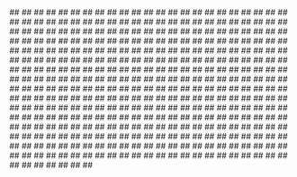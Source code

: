---
---

<CardGroup>
  <Card title="📄️ProvidersIf you'd like to write your own integration, see Extending LangChain." href="/oss/integrations/providers/" />
</CardGroup>

<CardGroup>
  <Card title="📄️AbsoAbso is an open-source LLM proxy that automatically routes requests between fast and slow models based on prompt complexity. It uses various heuristics to chose the proper model. It's very fast and has low latency." href="/oss/integrations/providers/abso/">
    ##
  </Card>
</CardGroup>

<CardGroup>
  <Card title="📄️Acreomacreom is a dev-first knowledge base with tasks running on local markdown files." href="/oss/integrations/providers/acreom/">
    ##
  </Card>
</CardGroup>

<CardGroup>
  <Card title="📄️Activeloop Deep LakeActiveloop Deep Lake is a data lake for Deep Learning applications, allowing you to use it" href="/oss/integrations/providers/activeloop_deeplake/">
    ##
  </Card>
</CardGroup>

<CardGroup>
  <Card title="📄️ADS4GPTsADS4GPTs is building the open monetization backbone of the AI-Native internet. It helps AI applications monetize through advertising with a UX and Privacy first approach." href="/oss/integrations/providers/ads4gpts/">
    ##
  </Card>
</CardGroup>

<CardGroup>
  <Card title="📄️AerospikeAerospike is a high-performance, distributed database known for its speed and scalability, now with support for vector storage and search, enabling retrieval and search of embedding vectors for machine learning and AI applications." href="/oss/integrations/providers/aerospike/">
    ##
  </Card>
</CardGroup>

<CardGroup>
  <Card title="📄️AgentQLAgentQL provides web interaction and structured data extraction from any web page using an AgentQL query or a Natural Language prompt. AgentQL can be used across multiple languages and web pages without breaking over time and change." href="/oss/integrations/providers/agentql/">
    ##
  </Card>
</CardGroup>

<CardGroup>
  <Card title="📄️AI21 LabsAI21 Labs is a company specializing in Natural" href="/oss/integrations/providers/ai21/">
    ##
  </Card>
</CardGroup>

<CardGroup>
  <Card title="📄️AimAim makes it super easy to visualize and debug LangChain executions. Aim tracks inputs and outputs of LLMs and tools, as well as actions of agents." href="/oss/integrations/providers/aim_tracking/">
    ##
  </Card>
</CardGroup>

<CardGroup>
  <Card title="📄️AINetworkAI Network is a layer 1 blockchain designed to accommodate" href="/oss/integrations/providers/ainetwork/">
    ##
  </Card>
</CardGroup>

<CardGroup>
  <Card title="📄️AirbyteAirbyte is a data integration platform for ELT pipelines from APIs," href="/oss/integrations/providers/airbyte/">
    ##
  </Card>
</CardGroup>

<CardGroup>
  <Card title="📄️AirtableAirtable is a cloud collaboration service." href="/oss/integrations/providers/airtable/">
    ##
  </Card>
</CardGroup>

<CardGroup>
  <Card title="📄️AlchemyAlchemy is the platform to build blockchain applications." href="/oss/integrations/providers/alchemy/">
    ##
  </Card>
</CardGroup>

<CardGroup>
  <Card title="📄️Aleph AlphaAleph Alpha was founded in 2019 with the mission to research and build the foundational technology for an era of strong AI. The team of international scientists, engineers, and innovators researches, develops, and deploys transformative AI like large language and multimodal models and runs the fastest European commercial AI cluster." href="/oss/integrations/providers/aleph_alpha/">
    ##
  </Card>
</CardGroup>

<CardGroup>
  <Card title="📄️Alibaba CloudAlibaba Group Holding Limited (Wikipedia), or Alibaba" href="/oss/integrations/providers/alibaba_cloud/">
    ##
  </Card>
</CardGroup>

<CardGroup>
  <Card title="📄️AnalyticDBAnalyticDB for PostgreSQL" href="/oss/integrations/providers/analyticdb/">
    ##
  </Card>
</CardGroup>

<CardGroup>
  <Card title="📄️AnnoyAnnoy (Approximate Nearest Neighbors Oh Yeah)" href="/oss/integrations/providers/annoy/">
    ##
  </Card>
</CardGroup>

<CardGroup>
  <Card title="📄️AnthropicAnthropic is an AI safety and research company, and is the creator of Claude." href="/oss/integrations/providers/anthropic/">
    ##
  </Card>
</CardGroup>

<CardGroup>
  <Card title="📄️AnyscaleAnyscale is a platform to run, fine tune and scale LLMs via production-ready APIs." href="/oss/integrations/providers/anyscale/">
    ##
  </Card>
</CardGroup>

<CardGroup>
  <Card title="📄️Apache Software FoundationThe Apache Software Foundation (Wikipedia)" href="/oss/integrations/providers/apache/">
    ##
  </Card>
</CardGroup>

<CardGroup>
  <Card title="📄️Apache DorisApache Doris is a modern data warehouse for real-time analytics." href="/oss/integrations/providers/apache_doris/">
    ##
  </Card>
</CardGroup>

<CardGroup>
  <Card title="📄️ApifyApify is a cloud platform for web scraping and data extraction," href="/oss/integrations/providers/apify/">
    ##
  </Card>
</CardGroup>

<CardGroup>
  <Card title="📄️AppleApple Inc. (Wikipedia) is an American" href="/oss/integrations/providers/apple/">
    ##
  </Card>
</CardGroup>

<CardGroup>
  <Card title="📄️ArangoDBArangoDB is a scalable graph database system to" href="/oss/integrations/providers/arangodb/">
    ##
  </Card>
</CardGroup>

<CardGroup>
  <Card title="📄️ArceeArcee enables the development and advancement" href="/oss/integrations/providers/arcee/">
    ##
  </Card>
</CardGroup>

<CardGroup>
  <Card title="📄️ArcGISArcGIS is a family of client," href="/oss/integrations/providers/arcgis/">
    ##
  </Card>
</CardGroup>

<CardGroup>
  <Card title="📄️ArgillaArgilla is an open-source data curation platform for LLMs." href="/oss/integrations/providers/argilla/">
    ##
  </Card>
</CardGroup>

<CardGroup>
  <Card title="📄️ArizeArize is an AI observability and LLM evaluation platform that offers" href="/oss/integrations/providers/arize/">
    ##
  </Card>
</CardGroup>

<CardGroup>
  <Card title="📄️ArthurArthur is a model monitoring and observability platform." href="/oss/integrations/providers/arthur_tracking/">
    ##
  </Card>
</CardGroup>

<CardGroup>
  <Card title="📄️ArxivarXiv is an open-access archive for 2 million scholarly articles in the fields of physics," href="/oss/integrations/providers/arxiv/">
    ##
  </Card>
</CardGroup>

<CardGroup>
  <Card title="📄️AscendAscend is Natural Process Unit provide by Huawei" href="/oss/integrations/providers/ascend/">
    ##
  </Card>
</CardGroup>

<CardGroup>
  <Card title="📄️AskNewsAskNews enhances language models with up-to-date global or historical news" href="/oss/integrations/providers/asknews/">
    ##
  </Card>
</CardGroup>

<CardGroup>
  <Card title="📄️AssemblyAIAssemblyAI builds Speech AI models for tasks like" href="/oss/integrations/providers/assemblyai/">
    ##
  </Card>
</CardGroup>

<CardGroup>
  <Card title="📄️Astra DBDataStax Astra DB is a serverless AI-ready database built on Apache Cassandra® and made conveniently available through an easy-to-use JSON API." href="/oss/integrations/providers/astradb/">
    ##
  </Card>
</CardGroup>

<CardGroup>
  <Card title="📄️AtlasNomic Atlas is a platform for interacting with both" href="/oss/integrations/providers/atlas/">
    ##
  </Card>
</CardGroup>

<CardGroup>
  <Card title="📄️AwaDBAwaDB is an AI Native database for the search and storage of embedding vectors used by LLM Applications." href="/oss/integrations/providers/awadb/">
    ##
  </Card>
</CardGroup>

<CardGroup>
  <Card title="📄️AWSThe LangChain integrations related to Amazon AWS platform." href="/oss/integrations/providers/aws/">
    ##
  </Card>
</CardGroup>

<CardGroup>
  <Card title="📄️AZLyricsAZLyrics is a large, legal, every day growing collection of lyrics." href="/oss/integrations/providers/azlyrics/">
    ##
  </Card>
</CardGroup>

<CardGroup>
  <Card title="📄️Azure AIAll functionality related to Azure AI Foundry and its related projects." href="/oss/integrations/providers/azure_ai/">
    ##
  </Card>
</CardGroup>

<CardGroup>
  <Card title="📄️BAAIBeijing Academy of Artificial Intelligence (BAAI) (Wikipedia)," href="/oss/integrations/providers/baai/">
    ##
  </Card>
</CardGroup>

<CardGroup>
  <Card title="📄️BagelBagel (Open Vector Database for AI), is like GitHub for AI data." href="/oss/integrations/providers/bagel/">
    ##
  </Card>
</CardGroup>

<CardGroup>
  <Card title="📄️BagelDBBagelDB (Open Vector Database for AI), is like GitHub for AI data." href="/oss/integrations/providers/bageldb/">
    ##
  </Card>
</CardGroup>

<CardGroup>
  <Card title="📄️BaichuanBaichuan Inc. is a Chinese startup in the era of AGI," href="/oss/integrations/providers/baichuan/">
    ##
  </Card>
</CardGroup>

<CardGroup>
  <Card title="📄️BaiduBaidu Cloud is a cloud service provided by Baidu, Inc.," href="/oss/integrations/providers/baidu/">
    ##
  </Card>
</CardGroup>

<CardGroup>
  <Card title="📄️BananaBanana provided serverless GPU inference for AI models," href="/oss/integrations/providers/bananadev/">
    ##
  </Card>
</CardGroup>

<CardGroup>
  <Card title="📄️BasetenBaseten is a provider of all the infrastructure you need to deploy and serve" href="/oss/integrations/providers/baseten/">
    ##
  </Card>
</CardGroup>

<CardGroup>
  <Card title="📄️BeamBeam is a cloud computing platform that allows you to run your code" href="/oss/integrations/providers/beam/">
    ##
  </Card>
</CardGroup>

<CardGroup>
  <Card title="📄️Beautiful SoupBeautiful Soup is a Python package for parsing" href="/oss/integrations/providers/beautiful_soup/">
    ##
  </Card>
</CardGroup>

<CardGroup>
  <Card title="📄️BibTeXBibTeX is a file format and reference management system commonly used in conjunction with LaTeX typesetting. It serves as a way to organize and store bibliographic information for academic and research documents." href="/oss/integrations/providers/bibtex/">
    ##
  </Card>
</CardGroup>

<CardGroup>
  <Card title="📄️BiliBiliBilibili is one of the most beloved long-form video sites in China." href="/oss/integrations/providers/bilibili/">
    ##
  </Card>
</CardGroup>

<CardGroup>
  <Card title="📄️BittensorNeural Internet Bittensor network, an open source protocol" href="/oss/integrations/providers/bittensor/">
    ##
  </Card>
</CardGroup>

<CardGroup>
  <Card title="📄️BlackboardBlackboard Learn (previously the Blackboard Learning Management System)" href="/oss/integrations/providers/blackboard/">
    ##
  </Card>
</CardGroup>

<CardGroup>
  <Card title="📄️bookend.aiLangChain implements an integration with embeddings provided by bookend.ai." href="/oss/integrations/providers/bookendai/">
    ##
  </Card>
</CardGroup>

<CardGroup>
  <Card title="📄️BoxBox is the Intelligent Content Cloud, a single platform that enables" href="/oss/integrations/providers/box/">
    ##
  </Card>
</CardGroup>

<CardGroup>
  <Card title="📄️Brave SearchBrave Search is a search engine developed by Brave Software." href="/oss/integrations/providers/brave_search/">
    ##
  </Card>
</CardGroup>

<CardGroup>
  <Card title="📄️Breebs (Open Knowledge)Breebs is an open collaborative knowledge platform." href="/oss/integrations/providers/breebs/">
    ##
  </Card>
</CardGroup>

<CardGroup>
  <Card title="📄️Bright DataBright Data is a web data platform that provides tools for web scraping, SERP collection, and accessing geo-restricted content." href="/oss/integrations/providers/brightdata/">
    ##
  </Card>
</CardGroup>

<CardGroup>
  <Card title="📄️BrowserbaseBrowserbase is a developer platform to reliably run, manage, and monitor headless browsers." href="/oss/integrations/providers/browserbase/">
    ##
  </Card>
</CardGroup>

<CardGroup>
  <Card title="📄️BrowserlessBrowserless is a service that allows you to" href="/oss/integrations/providers/browserless/">
    ##
  </Card>
</CardGroup>

<CardGroup>
  <Card title="📄️ByteDanceByteDance is a Chinese internet technology company." href="/oss/integrations/providers/byte_dance/">
    ##
  </Card>
</CardGroup>

<CardGroup>
  <Card title="📄️CassandraApache Cassandra® is a NoSQL, row-oriented, highly scalable and highly available database." href="/oss/integrations/providers/cassandra/">
    ##
  </Card>
</CardGroup>

<CardGroup>
  <Card title="📄️CerebrasAt Cerebras, we've developed the world's largest and fastest AI processor, the Wafer-Scale Engine-3 (WSE-3). The Cerebras CS-3 system, powered by the WSE-3, represents a new class of AI supercomputer that sets the standard for generative AI training and inference with unparalleled performance and scalability." href="/oss/integrations/providers/cerebras/">
    ##
  </Card>
</CardGroup>

<CardGroup>
  <Card title="📄️CerebriumAICerebrium  is a serverless GPU infrastructure provider." href="/oss/integrations/providers/cerebriumai/">
    ##
  </Card>
</CardGroup>

<CardGroup>
  <Card title="📄️ChaindeskChaindesk is an open-source document retrieval platform that helps to connect your personal data with Large Language Models." href="/oss/integrations/providers/chaindesk/">
    ##
  </Card>
</CardGroup>

<CardGroup>
  <Card title="📄️ChromaChroma is a database for building AI applications with embeddings." href="/oss/integrations/providers/chroma/">
    ##
  </Card>
</CardGroup>

<CardGroup>
  <Card title="📄️ClarifaiClarifai is one of first deep learning platforms having been founded in 2013. Clarifai provides an AI platform with the full AI lifecycle for data exploration, data labeling, model training, evaluation and inference around images, video, text and audio data. In the LangChain ecosystem, as far as we're aware, Clarifai is the only provider that supports LLMs, embeddings and a vector store in one production scale platform, making it an excellent choice to operationalize your LangChain implementations." href="/oss/integrations/providers/clarifai/">
    ##
  </Card>
</CardGroup>

<CardGroup>
  <Card title="📄️ClearMLClearML is a ML/DL development and production suite, it contains 5 main modules:" href="/oss/integrations/providers/clearml_tracking/">
    ##
  </Card>
</CardGroup>

<CardGroup>
  <Card title="📄️ClickHouseClickHouse is the fast and resource efficient open-source database for real-time" href="/oss/integrations/providers/clickhouse/">
    ##
  </Card>
</CardGroup>

<CardGroup>
  <Card title="📄️ClickUpClickUp is an all-in-one productivity platform that provides small and large teams across industries with flexible and customizable work management solutions, tools, and functions." href="/oss/integrations/providers/clickup/">
    ##
  </Card>
</CardGroup>

<CardGroup>
  <Card title="📄️CloudflareCloudflare, Inc. (Wikipedia) is an American company that provides" href="/oss/integrations/providers/cloudflare/">
    ##
  </Card>
</CardGroup>

<CardGroup>
  <Card title="📄️ClovaCLOVA Studio is a service" href="/oss/integrations/providers/clova/">
    ##
  </Card>
</CardGroup>

<CardGroup>
  <Card title="📄️CnosDBCnosDB is an open-source distributed time series database with high performance, high compression rate and high ease of use." href="/oss/integrations/providers/cnosdb/">
    ##
  </Card>
</CardGroup>

<CardGroup>
  <Card title="📄️CogneeCognee implements scalable, modular ECL (Extract, Cognify, Load) pipelines that allow" href="/oss/integrations/providers/cognee/">
    ##
  </Card>
</CardGroup>

<CardGroup>
  <Card title="📄️CogniSwitchCogniSwitch is an API based data platform that" href="/oss/integrations/providers/cogniswitch/">
    ##
  </Card>
</CardGroup>

<CardGroup>
  <Card title="📄️CohereCohere is a Canadian startup that provides natural language processing models" href="/oss/integrations/providers/cohere/">
    ##
  </Card>
</CardGroup>

<CardGroup>
  <Card title="📄️College ConfidentialCollege Confidential gives information on 3,800+ colleges and universities." href="/oss/integrations/providers/college_confidential/">
    ##
  </Card>
</CardGroup>

<CardGroup>
  <Card title="📄️CometComet machine learning platform integrates with your existing infrastructure" href="/oss/integrations/providers/comet_tracking/">
    ##
  </Card>
</CardGroup>

<CardGroup>
  <Card title="📄️Confident AIConfident AI is a creator of the DeepEval." href="/oss/integrations/providers/confident/">
    ##
  </Card>
</CardGroup>

<CardGroup>
  <Card title="📄️ConfluenceConfluence is a wiki collaboration platform that saves and organizes all of the project-related material. Confluence is a knowledge base that primarily handles content management activities." href="/oss/integrations/providers/confluence/">
    ##
  </Card>
</CardGroup>

<CardGroup>
  <Card title="📄️ConneryConnery SDK is an NPM package that" href="/oss/integrations/providers/connery/">
    ##
  </Card>
</CardGroup>

<CardGroup>
  <Card title="📄️ContextContext provides user analytics for LLM-powered products and features." href="/oss/integrations/providers/context/">
    ##
  </Card>
</CardGroup>

<CardGroup>
  <Card title="📄️Contextual AIContextual AI provides state-of-the-art RAG components designed specifically for accurate and reliable enterprise AI applications. Our LangChain integration exposes standalone API endpoints for our specialized models:" href="/oss/integrations/providers/contextual/">
    ##
  </Card>
</CardGroup>

<CardGroup>
  <Card title="📄️CouchbaseCouchbase is an award-winning distributed NoSQL cloud database" href="/oss/integrations/providers/couchbase/">
    ##
  </Card>
</CardGroup>

<CardGroup>
  <Card title="📄️CozeCoze is an AI chatbot development platform that enables" href="/oss/integrations/providers/coze/">
    ##
  </Card>
</CardGroup>

<CardGroup>
  <Card title="📄️CrateDB[CrateDB] is a distributed and scalable SQL database for storing and" href="/oss/integrations/providers/cratedb/">
    ##
  </Card>
</CardGroup>

<CardGroup>
  <Card title="📄️C TransformersThis page covers how to use the C Transformers library within LangChain." href="/oss/integrations/providers/ctransformers/">
    ##
  </Card>
</CardGroup>

<CardGroup>
  <Card title="📄️CTranslate2CTranslate2 is a C++ and Python library" href="/oss/integrations/providers/ctranslate2/">
    ##
  </Card>
</CardGroup>

<CardGroup>
  <Card title="📄️CubeCube is the Semantic Layer for building data apps. It helps" href="/oss/integrations/providers/cube/">
    ##
  </Card>
</CardGroup>

<CardGroup>
  <Card title="📄️DappierDappier connects any LLM or your Agentic AI to" href="/oss/integrations/providers/dappier/">
    ##
  </Card>
</CardGroup>

<CardGroup>
  <Card title="📄️DashVectorDashVector is a fully-managed vectorDB service that supports high-dimension dense and sparse vectors, real-time insertion and filtered search. It is built to scale automatically and can adapt to different application requirements." href="/oss/integrations/providers/dashvector/">
    ##
  </Card>
</CardGroup>

<CardGroup>
  <Card title="📄️DatabricksDatabricks Intelligence Platform is the world's first data intelligence platform powered by generative AI. Infuse AI into every facet of your business." href="/oss/integrations/providers/databricks/">
    ##
  </Card>
</CardGroup>

<CardGroup>
  <Card title="📄️Datadog Tracingddtrace is a Datadog application performance monitoring (APM) library which provides an integration to monitor your LangChain application." href="/oss/integrations/providers/datadog/">
    ##
  </Card>
</CardGroup>

<CardGroup>
  <Card title="📄️Datadog LogsDatadog is a monitoring and analytics platform for cloud-scale applications." href="/oss/integrations/providers/datadog_logs/">
    ##
  </Card>
</CardGroup>

<CardGroup>
  <Card title="📄️DataForSEODataForSeo provides comprehensive SEO and digital marketing data solutions via API." href="/oss/integrations/providers/dataforseo/">
    ##
  </Card>
</CardGroup>

<CardGroup>
  <Card title="📄️DataheraldDataherald is a natural language-to-SQL." href="/oss/integrations/providers/dataherald/">
    ##
  </Card>
</CardGroup>

<CardGroup>
  <Card title="📄️DedocDedoc is an open-source" href="/oss/integrations/providers/dedoc/">
    ##
  </Card>
</CardGroup>

<CardGroup>
  <Card title="📄️DeepInfraDeepInfra allows us to run the" href="/oss/integrations/providers/deepinfra/">
    ##
  </Card>
</CardGroup>

<CardGroup>
  <Card title="📄️DeeplakeDeeplake is a database optimized for AI and deep learning" href="/oss/integrations/providers/deeplake/">
    ##
  </Card>
</CardGroup>

<CardGroup>
  <Card title="📄️DeepSeekDeepSeek is a Chinese artificial intelligence company that develops LLMs." href="/oss/integrations/providers/deepseek/">
    ##
  </Card>
</CardGroup>

<CardGroup>
  <Card title="📄️DeepSparseThis page covers how to use the DeepSparse inference runtime within LangChain." href="/oss/integrations/providers/deepsparse/">
    ##
  </Card>
</CardGroup>

<CardGroup>
  <Card title="📄️DellDell is a global technology company that provides a range of hardware, software, and" href="/oss/integrations/providers/dell/">
    ##
  </Card>
</CardGroup>

<CardGroup>
  <Card title="📄️DiffbotDiffbot is a suite of ML-based products that make it easy to structure and integrate web data." href="/oss/integrations/providers/diffbot/">
    ##
  </Card>
</CardGroup>

<CardGroup>
  <Card title="📄️DingoDBDingoDB is a distributed multi-modal vector" href="/oss/integrations/providers/dingo/">
    ##
  </Card>
</CardGroup>

<CardGroup>
  <Card title="📄️DiscordDiscord is an instant messaging, voice, and video communication platform widely used by communities of all types." href="/oss/integrations/providers/discord-shikenso/">
    ##
  </Card>
</CardGroup>

<CardGroup>
  <Card title="📄️Discord (community loader)Discord is a VoIP and instant messaging social platform. Users have the ability to communicate" href="/oss/integrations/providers/discord/">
    ##
  </Card>
</CardGroup>

<CardGroup>
  <Card title="📄️DocArrayDocArray is a library for nested, unstructured, multimodal data in transit," href="/oss/integrations/providers/docarray/">
    ##
  </Card>
</CardGroup>

<CardGroup>
  <Card title="📄️DoclingDocling parses PDF, DOCX, PPTX, HTML, and other formats into a rich unified representation including document layout, tables etc., making them ready for generative AI workflows like RAG." href="/oss/integrations/providers/docling/">
    ##
  </Card>
</CardGroup>

<CardGroup>
  <Card title="📄️DoctranDoctran is a python package. It uses LLMs and open-source" href="/oss/integrations/providers/doctran/">
    ##
  </Card>
</CardGroup>

<CardGroup>
  <Card title="📄️DocugamiDocugami converts business documents into a Document XML Knowledge Graph, generating forests" href="/oss/integrations/providers/docugami/">
    ##
  </Card>
</CardGroup>

<CardGroup>
  <Card title="📄️DocusaurusDocusaurus is a static-site generator which provides" href="/oss/integrations/providers/docusaurus/">
    ##
  </Card>
</CardGroup>

<CardGroup>
  <Card title="📄️DriaDria is a hub of public RAG models for developers to" href="/oss/integrations/providers/dria/">
    ##
  </Card>
</CardGroup>

<CardGroup>
  <Card title="📄️DropboxDropbox is a file hosting service that brings everything-traditional" href="/oss/integrations/providers/dropbox/">
    ##
  </Card>
</CardGroup>

<CardGroup>
  <Card title="📄️DuckDBDuckDB is an in-process SQL OLAP database management system." href="/oss/integrations/providers/duckdb/">
    ##
  </Card>
</CardGroup>

<CardGroup>
  <Card title="📄️DuckDuckGo SearchDuckDuckGo Search is a package that" href="/oss/integrations/providers/duckduckgo_search/">
    ##
  </Card>
</CardGroup>

<CardGroup>
  <Card title="📄️E2BE2B provides open-source secure sandboxes" href="/oss/integrations/providers/e2b/">
    ##
  </Card>
</CardGroup>

<CardGroup>
  <Card title="📄️Eden AIEden AI user interface (UI)" href="/oss/integrations/providers/edenai/">
    ##
  </Card>
</CardGroup>

<CardGroup>
  <Card title="📄️ElasticsearchElasticsearch is a distributed, RESTful search and analytics engine." href="/oss/integrations/providers/elasticsearch/">
    ##
  </Card>
</CardGroup>

<CardGroup>
  <Card title="📄️ElevenLabsElevenLabs is a voice AI research & deployment company" href="/oss/integrations/providers/elevenlabs/">
    ##
  </Card>
</CardGroup>

<CardGroup>
  <Card title="📄️EmbedchainEmbedchain is a RAG framework to create" href="/oss/integrations/providers/embedchain/">
    ##
  </Card>
</CardGroup>

<CardGroup>
  <Card title="📄️EpsillaThis page covers how to use Epsilla within LangChain." href="/oss/integrations/providers/epsilla/">
    ##
  </Card>
</CardGroup>

<CardGroup>
  <Card title="📄️EtherscanEtherscan is the leading blockchain explorer," href="/oss/integrations/providers/etherscan/">
    ##
  </Card>
</CardGroup>

<CardGroup>
  <Card title="📄️Everly AIEverly AI allows you to run your ML models at scale in the cloud." href="/oss/integrations/providers/everlyai/">
    ##
  </Card>
</CardGroup>

<CardGroup>
  <Card title="📄️EverNoteEverNote is intended for archiving and creating notes in which photos, audio and saved web content can be embedded. Notes are stored in virtual &#x22;notebooks&#x22; and can be tagged, annotated, edited, searched, and exported." href="/oss/integrations/providers/evernote/">
    ##
  </Card>
</CardGroup>

<CardGroup>
  <Card title="📄️ExaExa is a knowledge API for AI and developers." href="/oss/integrations/providers/exa_search/">
    ##
  </Card>
</CardGroup>

<CardGroup>
  <Card title="📄️Facebook - MetaMeta Platforms, Inc., doing business as Meta, formerly" href="/oss/integrations/providers/facebook/">
    ##
  </Card>
</CardGroup>

<CardGroup>
  <Card title="📄️FalkorDBWhat is FalkorDB?" href="/oss/integrations/providers/falkordb/">
    ##
  </Card>
</CardGroup>

<CardGroup>
  <Card title="📄️FaunaFauna is a distributed document-relational database" href="/oss/integrations/providers/fauna/">
    ##
  </Card>
</CardGroup>

<CardGroup>
  <Card title="📄️Featherless AIFeatherless AI is a serverless AI inference platform that offers access to over 4300+ open-source models. Our goal is to make all AI models available for serverless inference. We provide inference via API to a continually expanding library of open-weight models." href="/oss/integrations/providers/featherless-ai/">
    ##
  </Card>
</CardGroup>

<CardGroup>
  <Card title="📄️FiddlerFiddler provides a unified platform to monitor, explain, analyze," href="/oss/integrations/providers/fiddler/">
    ##
  </Card>
</CardGroup>

<CardGroup>
  <Card title="📄️FigmaFigma is a collaborative web application for interface design." href="/oss/integrations/providers/figma/">
    ##
  </Card>
</CardGroup>

<CardGroup>
  <Card title="📄️FireCrawlFireCrawl crawls and converts any website into LLM-ready data." href="/oss/integrations/providers/firecrawl/">
    ##
  </Card>
</CardGroup>

<CardGroup>
  <Card title="📄️Fireworks AIFireworks AI is a generative AI inference platform to run and" href="/oss/integrations/providers/fireworks/">
    ##
  </Card>
</CardGroup>

<CardGroup>
  <Card title="📄️FlyteFlyte is an open-source orchestrator that facilitates building production-grade data and ML pipelines." href="/oss/integrations/providers/flyte/">
    ##
  </Card>
</CardGroup>

<CardGroup>
  <Card title="📄️FMP Data (Financial Data Prep)FMP-Data is a python package for connecting to" href="/oss/integrations/providers/fmp-data/">
    ##
  </Card>
</CardGroup>

<CardGroup>
  <Card title="📄️Forefront AIForefront AI is a platform enabling you to" href="/oss/integrations/providers/forefrontai/">
    ##
  </Card>
</CardGroup>

<CardGroup>
  <Card title="📄️Friendli AIFriendliAI enhances AI application performance and optimizes" href="/oss/integrations/providers/friendli/">
    ##
  </Card>
</CardGroup>

<CardGroup>
  <Card title="📄️SmabblerSmabbler’s graph-powered platform boosts AI development by transforming data into a structured knowledge foundation." href="/oss/integrations/providers/galaxia/">
    ##
  </Card>
</CardGroup>

<CardGroup>
  <Card title="📄️GelGel is a powerful data platform built on top of PostgreSQL." href="/oss/integrations/providers/gel/">
    ##
  </Card>
</CardGroup>

<CardGroup>
  <Card title="📄️GeopandasGeoPandas is an open source project to make working" href="/oss/integrations/providers/geopandas/">
    ##
  </Card>
</CardGroup>

<CardGroup>
  <Card title="📄️GitGit is a distributed version control system that tracks changes in any set of computer files, usually used for coordinating work among programmers collaboratively developing source code during software development." href="/oss/integrations/providers/git/">
    ##
  </Card>
</CardGroup>

<CardGroup>
  <Card title="📄️GitBookGitBook is a modern documentation platform where teams can document everything from products to internal knowledge bases and APIs." href="/oss/integrations/providers/gitbook/">
    ##
  </Card>
</CardGroup>

<CardGroup>
  <Card title="📄️GitHubGitHub is a developer platform that allows developers to create," href="/oss/integrations/providers/github/">
    ##
  </Card>
</CardGroup>

<CardGroup>
  <Card title="📄️GitLabGitLab Inc. is an open-core company" href="/oss/integrations/providers/gitlab/">
    ##
  </Card>
</CardGroup>

<CardGroup>
  <Card title="📄️GOATGOAT is the finance toolkit for AI agents." href="/oss/integrations/providers/goat/">
    ##
  </Card>
</CardGroup>

<CardGroup>
  <Card title="📄️GoldenGolden provides a set of natural language APIs for querying and enrichment using the Golden Knowledge Graph e.g. queries such as: Products from OpenAI, Generative ai companies with series a funding, and rappers who invest can be used to retrieve structured data about relevant entities." href="/oss/integrations/providers/golden/">
    ##
  </Card>
</CardGroup>

<CardGroup>
  <Card title="📄️GoodfireGoodfire is a research lab focused on AI safety and" href="/oss/integrations/providers/goodfire/">
    ##
  </Card>
</CardGroup>

<CardGroup>
  <Card title="📄️GoogleAll functionality related to Google Cloud, Google Gemini and other Google products." href="/oss/integrations/providers/google/">
    ##
  </Card>
</CardGroup>

<CardGroup>
  <Card title="📄️Serper - Google Search APIThis page covers how to use the Serper Google Search API within LangChain. Serper is a low-cost Google Search API that can be used to add answer box, knowledge graph, and organic results data from Google Search." href="/oss/integrations/providers/google_serper/">
    ##
  </Card>
</CardGroup>

<CardGroup>
  <Card title="📄️GooseAIGooseAI makes deploying NLP services easier and more accessible." href="/oss/integrations/providers/gooseai/">
    ##
  </Card>
</CardGroup>

<CardGroup>
  <Card title="📄️GPT4AllThis page covers how to use the GPT4All wrapper within LangChain. The tutorial is divided into two parts: installation and setup, followed by usage with an example." href="/oss/integrations/providers/gpt4all/">
    ##
  </Card>
</CardGroup>

<CardGroup>
  <Card title="📄️GradientGradient allows to fine tune and get completions on LLMs with a simple web API." href="/oss/integrations/providers/gradient/">
    ##
  </Card>
</CardGroup>

<CardGroup>
  <Card title="📄️Graph RAGOverview" href="/oss/integrations/providers/graph_rag/">
    ##
  </Card>
</CardGroup>

<CardGroup>
  <Card title="📄️GraphsignalThis page covers how to use Graphsignal to trace and monitor LangChain. Graphsignal enables full visibility into your application. It provides latency breakdowns by chains and tools, exceptions with full context, data monitoring, compute/GPU utilization, OpenAI cost analytics, and more." href="/oss/integrations/providers/graphsignal/">
    ##
  </Card>
</CardGroup>

<CardGroup>
  <Card title="📄️GreenNodeGreenNode is a global AI solutions provider and a NVIDIA Preferred Partner, delivering full-stack AI capabilities—from infrastructure to application—for enterprises across the US, MENA, and APAC regions." href="/oss/integrations/providers/greennode/">
    ##
  </Card>
</CardGroup>

<CardGroup>
  <Card title="📄️GrobidGROBID is a machine learning library for extracting, parsing, and re-structuring raw documents." href="/oss/integrations/providers/grobid/">
    ##
  </Card>
</CardGroup>

<CardGroup>
  <Card title="📄️GroqGroq developed the world's first Language Processing Unit™, or LPU." href="/oss/integrations/providers/groq/">
    ##
  </Card>
</CardGroup>

<CardGroup>
  <Card title="📄️GutenbergProject Gutenberg is an online library of free eBooks." href="/oss/integrations/providers/gutenberg/">
    ##
  </Card>
</CardGroup>

<CardGroup>
  <Card title="📄️Hacker NewsHacker News (sometimes abbreviated as HN) is a social news" href="/oss/integrations/providers/hacker_news/">
    ##
  </Card>
</CardGroup>

<CardGroup>
  <Card title="📄️Hazy ResearchThis page covers how to use the Hazy Research ecosystem within LangChain." href="/oss/integrations/providers/hazy_research/">
    ##
  </Card>
</CardGroup>

<CardGroup>
  <Card title="📄️HeliconeThis page covers how to use the Helicone ecosystem within LangChain." href="/oss/integrations/providers/helicone/">
    ##
  </Card>
</CardGroup>

<CardGroup>
  <Card title="📄️HologresHologres is a unified real-time data warehousing service developed by Alibaba Cloud. You can use Hologres to write, update, process, and analyze large amounts of data in real time." href="/oss/integrations/providers/hologres/">
    ##
  </Card>
</CardGroup>

<CardGroup>
  <Card title="📄️HTML to texthtml2text is a Python package that converts a page of HTML into clean, easy-to-read plain ASCII text." href="/oss/integrations/providers/html2text/">
    ##
  </Card>
</CardGroup>

<CardGroup>
  <Card title="📄️HuaweiHuawei Technologies Co., Ltd. is a Chinese multinational" href="/oss/integrations/providers/huawei/">
    ##
  </Card>
</CardGroup>

<CardGroup>
  <Card title="📄️Hugging FaceAll functionality related to Hugging Face Hub and libraries like transformers, sentence transformers, and datasets." href="/oss/integrations/providers/huggingface/">
    ##
  </Card>
</CardGroup>

<CardGroup>
  <Card title="📄️HyperbrowserHyperbrowser is a platform for running and scaling headless browsers. It lets you launch and manage browser sessions at scale and provides easy to use solutions for any webscraping needs, such as scraping a single page or crawling an entire site." href="/oss/integrations/providers/hyperbrowser/">
    ##
  </Card>
</CardGroup>

<CardGroup>
  <Card title="📄️IBMLangChain integrations related to IBM technologies, including the" href="/oss/integrations/providers/ibm/">
    ##
  </Card>
</CardGroup>

<CardGroup>
  <Card title="📄️IEIT SystemsIEIT Systems is a Chinese information technology company" href="/oss/integrations/providers/ieit_systems/">
    ##
  </Card>
</CardGroup>

<CardGroup>
  <Card title="📄️iFixitiFixit is the largest, open repair community on the web. The site contains nearly 100k" href="/oss/integrations/providers/ifixit/">
    ##
  </Card>
</CardGroup>

<CardGroup>
  <Card title="📄️iFlytekiFlytek is a Chinese information technology company" href="/oss/integrations/providers/iflytek/">
    ##
  </Card>
</CardGroup>

<CardGroup>
  <Card title="📄️IMSDbIMSDb is the Internet Movie Script Database." href="/oss/integrations/providers/imsdb/">
    ##
  </Card>
</CardGroup>

<CardGroup>
  <Card title="📄️Infinispan VSInfinispan Infinispan is an open-source in-memory data grid that provides" href="/oss/integrations/providers/infinispanvs/">
    ##
  </Card>
</CardGroup>

<CardGroup>
  <Card title="📄️InfinityInfinity allows the creation of text embeddings." href="/oss/integrations/providers/infinity/">
    ##
  </Card>
</CardGroup>

<CardGroup>
  <Card title="📄️InfinoInfino is an open-source observability platform that stores both metrics and application logs together." href="/oss/integrations/providers/infino/">
    ##
  </Card>
</CardGroup>

<CardGroup>
  <Card title="📄️IntelOptimum Intel is the interface between the 🤗 Transformers and Diffusers libraries and the different tools and libraries provided by Intel to accelerate end-to-end pipelines on Intel architectures." href="/oss/integrations/providers/intel/">
    ##
  </Card>
</CardGroup>

<CardGroup>
  <Card title="📄️IuguIugu is a Brazilian services and software as a service (SaaS)" href="/oss/integrations/providers/iugu/">
    ##
  </Card>
</CardGroup>

<CardGroup>
  <Card title="📄️JaguarThis page describes how to use Jaguar vector database within LangChain." href="/oss/integrations/providers/jaguar/">
    ##
  </Card>
</CardGroup>

<CardGroup>
  <Card title="📄️Javelin AI GatewayThe Javelin AI Gateway service is a high-performance, enterprise grade API Gateway for AI applications." href="/oss/integrations/providers/javelin_ai_gateway/">
    ##
  </Card>
</CardGroup>

<CardGroup>
  <Card title="📄️JenkinsJenkins is an open-source automation platform that enables" href="/oss/integrations/providers/jenkins/">
    ##
  </Card>
</CardGroup>

<CardGroup>
  <Card title="📄️Jina AIJina AI is a search AI company. Jina helps businesses and developers unlock multimodal data with a better search." href="/oss/integrations/providers/jina/">
    ##
  </Card>
</CardGroup>

<CardGroup>
  <Card title="📄️JohnsnowlabsGain access to the johnsnowlabs ecosystem of enterprise NLP libraries" href="/oss/integrations/providers/johnsnowlabs/">
    ##
  </Card>
</CardGroup>

<CardGroup>
  <Card title="📄️JoplinJoplin is an open-source note-taking app. It captures your thoughts" href="/oss/integrations/providers/joplin/">
    ##
  </Card>
</CardGroup>

<CardGroup>
  <Card title="📄️KDB.AIKDB.AI is a powerful knowledge-based vector database and search engine that allows you to build scalable, reliable AI applications, using real-time data, by providing advanced search, recommendation and personalization." href="/oss/integrations/providers/kdbai/">
    ##
  </Card>
</CardGroup>

<CardGroup>
  <Card title="📄️KineticaKinetica is a real-time database purpose built for enabling" href="/oss/integrations/providers/kinetica/">
    ##
  </Card>
</CardGroup>

<CardGroup>
  <Card title="📄️KoboldAIKoboldAI is a free, open-source project that allows users to run AI models locally" href="/oss/integrations/providers/koboldai/">
    ##
  </Card>
</CardGroup>

<CardGroup>
  <Card title="📄️KonkoAll functionality related to Konko" href="/oss/integrations/providers/konko/">
    ##
  </Card>
</CardGroup>

<CardGroup>
  <Card title="📄️KoNLPYKoNLPy is a Python package for natural language processing (NLP)" href="/oss/integrations/providers/konlpy/">
    ##
  </Card>
</CardGroup>

<CardGroup>
  <Card title="📄️KùzuKùzu is an embeddable, scalable, extremely fast graph database." href="/oss/integrations/providers/kuzu/">
    ##
  </Card>
</CardGroup>

<CardGroup>
  <Card title="📄️Label StudioLabel Studio is an open-source data labeling platform that provides LangChain with flexibility when it comes to labeling data for fine-tuning large language models (LLMs). It also enables the preparation of custom training data and the collection and evaluation of responses through human feedback." href="/oss/integrations/providers/labelstudio/">
    ##
  </Card>
</CardGroup>

<CardGroup>
  <Card title="📄️lakeFSlakeFS provides scalable version control over" href="/oss/integrations/providers/lakefs/">
    ##
  </Card>
</CardGroup>

<CardGroup>
  <Card title="📄️LanceDBThis page covers how to use LanceDB within LangChain." href="/oss/integrations/providers/lancedb/">
    ##
  </Card>
</CardGroup>

<CardGroup>
  <Card title="📄️LangChain Decorators ✨~~~" href="/oss/integrations/providers/langchain_decorators/">
    ##
  </Card>
</CardGroup>

<CardGroup>
  <Card title="📄️LangFair: Use-Case Level LLM Bias and Fairness AssessmentsLangFair is a comprehensive Python library designed for conducting bias and fairness assessments of large language model (LLM) use cases. The LangFair repository includes a comprehensive framework for choosing bias and fairness metrics, along with demo notebooks and a technical playbook that discusses LLM bias and fairness risks, evaluation metrics, and best practices." href="/oss/integrations/providers/langfair/">
    ##
  </Card>
</CardGroup>

<CardGroup>
  <Card title="📄️Langfuse 🪢What is Langfuse? Langfuse is an open source LLM engineering platform that helps teams trace API calls, monitor performance, and debug issues in their AI applications." href="/oss/integrations/providers/langfuse/">
    ##
  </Card>
</CardGroup>

<CardGroup>
  <Card title="📄️LanternThis page covers how to use the Lantern within LangChain" href="/oss/integrations/providers/lantern/">
    ##
  </Card>
</CardGroup>

<CardGroup>
  <Card title="📄️LindormLindorm is a cloud-native multimodal database from Alibaba-Cloud, It supports unified access and integrated processing of various types of data, including wide tables, time-series, text, objects, streams, and spatial data. It is compatible with multiple standard interfaces such as SQL, HBase/Cassandra/S3, TSDB, HDFS, Solr, and Kafka, and seamlessly integrates with third-party ecosystem tools. This makes it suitable for scenarios such as logging, monitoring, billing, advertising, social networking, travel, and risk control. Lindorm is also one of the databases that support Alibaba's core businesses." href="/oss/integrations/providers/lindorm/">
    ##
  </Card>
</CardGroup>

<CardGroup>
  <Card title="📄️LinkupLinkup provides an API to connect LLMs to the web and the Linkup Premium Partner sources." href="/oss/integrations/providers/linkup/">
    ##
  </Card>
</CardGroup>

<CardGroup>
  <Card title="📄️LiteLLMLiteLLM is a library that simplifies calling Anthropic, Azure, Huggingface, Replicate, etc." href="/oss/integrations/providers/litellm/">
    ##
  </Card>
</CardGroup>

<CardGroup>
  <Card title="📄️LlamaIndexLlamaIndex is the leading data framework for building LLM applications" href="/oss/integrations/providers/llama_index/">
    ##
  </Card>
</CardGroup>

<CardGroup>
  <Card title="📄️Llama.cppllama.cpp python library is a simple Python bindings for @ggerganov" href="/oss/integrations/providers/llamacpp/">
    ##
  </Card>
</CardGroup>

<CardGroup>
  <Card title="📄️LlamaEdgeLlamaEdge is the easiest & fastest way to run customized" href="/oss/integrations/providers/llamaedge/">
    ##
  </Card>
</CardGroup>

<CardGroup>
  <Card title="📄️llamafilellamafile lets you distribute and run LLMs" href="/oss/integrations/providers/llamafile/">
    ##
  </Card>
</CardGroup>

<CardGroup>
  <Card title="📄️LLMonitorLLMonitor is an open-source observability platform that provides cost and usage analytics, user tracking, tracing and evaluation tools." href="/oss/integrations/providers/llmonitor/">
    ##
  </Card>
</CardGroup>

<CardGroup>
  <Card title="📄️LocalAILocalAI is the free, Open Source OpenAI alternative." href="/oss/integrations/providers/localai/">
    ##
  </Card>
</CardGroup>

<CardGroup>
  <Card title="📄️Log10This page covers how to use the Log10 within LangChain." href="/oss/integrations/providers/log10/">
    ##
  </Card>
</CardGroup>

<CardGroup>
  <Card title="📄️MariaDBThis page covers how to use the MariaDB ecosystem within LangChain." href="/oss/integrations/providers/mariadb/">
    ##
  </Card>
</CardGroup>

<CardGroup>
  <Card title="📄️MariTalkMariTalk is an LLM-based chatbot trained to meet the needs of Brazil." href="/oss/integrations/providers/maritalk/">
    ##
  </Card>
</CardGroup>

<CardGroup>
  <Card title="📄️MarqoThis page covers how to use the Marqo ecosystem within LangChain." href="/oss/integrations/providers/marqo/">
    ##
  </Card>
</CardGroup>

<CardGroup>
  <Card title="📄️MediaWikiDumpMediaWiki XML Dumps contain the content of a wiki" href="/oss/integrations/providers/mediawikidump/">
    ##
  </Card>
</CardGroup>

<CardGroup>
  <Card title="📄️MeilisearchMeilisearch is an open-source, lightning-fast, and hyper" href="/oss/integrations/providers/meilisearch/">
    ##
  </Card>
</CardGroup>

<CardGroup>
  <Card title="📄️MemcachedMemcached is a free & open source, high-performance, distributed memory object caching system," href="/oss/integrations/providers/memcached/">
    ##
  </Card>
</CardGroup>

<CardGroup>
  <Card title="📄️MemgraphMemgraph is a high-performance, in-memory graph database that is optimized for real-time queries and analytics." href="/oss/integrations/providers/memgraph/">
    ##
  </Card>
</CardGroup>

<CardGroup>
  <Card title="📄️MetalThis page covers how to use Metal within LangChain." href="/oss/integrations/providers/metal/">
    ##
  </Card>
</CardGroup>

<CardGroup>
  <Card title="📄️MicrosoftAll functionality related to Microsoft Azure and other Microsoft products." href="/oss/integrations/providers/microsoft/">
    ##
  </Card>
</CardGroup>

<CardGroup>
  <Card title="📄️MilvusMilvus is a database that stores, indexes, and manages" href="/oss/integrations/providers/milvus/">
    ##
  </Card>
</CardGroup>

<CardGroup>
  <Card title="📄️MindsDBMindsDB is the platform for customizing AI from enterprise data. With MindsDB and it's nearly 200 integrations to data sources and AI/ML frameworks, any developer can use their enterprise data to customize AI for their purpose, faster and more securely." href="/oss/integrations/providers/mindsdb/">
    ##
  </Card>
</CardGroup>

<CardGroup>
  <Card title="📄️MinimaxMinimax is a Chinese startup that provides natural language processing models" href="/oss/integrations/providers/minimax/">
    ##
  </Card>
</CardGroup>

<CardGroup>
  <Card title="📄️MistralAIMistral AI is a platform that offers hosting for their powerful open source models." href="/oss/integrations/providers/mistralai/">
    ##
  </Card>
</CardGroup>

<CardGroup>
  <Card title="📄️MLflow AI Gateway for LLMsThe MLflow AI Gateway for LLMs is a powerful tool designed to streamline the usage and management of various large" href="/oss/integrations/providers/mlflow/">
    ##
  </Card>
</CardGroup>

<CardGroup>
  <Card title="📄️MLflowMLflow is a versatile, open-source platform for managing workflows and artifacts across the machine learning and generative AI lifecycle. It has built-in integrations with many popular AI and ML libraries, but can be used with any library, algorithm, or deployment tool." href="/oss/integrations/providers/mlflow_tracking/">
    ##
  </Card>
</CardGroup>

<CardGroup>
  <Card title="📄️MLXMLX is a NumPy-like array framework" href="/oss/integrations/providers/mlx/">
    ##
  </Card>
</CardGroup>

<CardGroup>
  <Card title="📄️ModalThis page covers how to use the Modal ecosystem to run LangChain custom LLMs." href="/oss/integrations/providers/modal/">
    ##
  </Card>
</CardGroup>

<CardGroup>
  <Card title="📄️ModelScopeModelScope is a big repository of the models and datasets." href="/oss/integrations/providers/modelscope/">
    ##
  </Card>
</CardGroup>

<CardGroup>
  <Card title="📄️Modern TreasuryModern Treasury simplifies complex payment operations. It is a unified platform to power products and processes that move money." href="/oss/integrations/providers/modern_treasury/">
    ##
  </Card>
</CardGroup>

<CardGroup>
  <Card title="📄️MomentoMomento Cache is the world's first truly serverless caching service, offering instant elasticity, scale-to-zero" href="/oss/integrations/providers/momento/">
    ##
  </Card>
</CardGroup>

<CardGroup>
  <Card title="📄️MongoDBMongoDB is a NoSQL, document-oriented" href="/oss/integrations/providers/mongodb/">
    ##
  </Card>
</CardGroup>

<CardGroup>
  <Card title="📄️MongoDB AtlasMongoDB Atlas is a fully-managed cloud" href="/oss/integrations/providers/mongodb_atlas/">
    ##
  </Card>
</CardGroup>

<CardGroup>
  <Card title="📄️MotherduckMotherduck is a managed DuckDB-in-the-cloud service." href="/oss/integrations/providers/motherduck/">
    ##
  </Card>
</CardGroup>

<CardGroup>
  <Card title="📄️MotörheadMotörhead is a memory server implemented in Rust. It automatically handles incremental summarization in the background and allows for stateless applications." href="/oss/integrations/providers/motorhead/">
    ##
  </Card>
</CardGroup>

<CardGroup>
  <Card title="📄️MyScaleThis page covers how to use MyScale vector database within LangChain." href="/oss/integrations/providers/myscale/">
    ##
  </Card>
</CardGroup>

<CardGroup>
  <Card title="📄️NAVERAll functionality related to Naver, including HyperCLOVA X models, particularly those accessible through Naver Cloud CLOVA Studio." href="/oss/integrations/providers/naver/">
    ##
  </Card>
</CardGroup>

<CardGroup>
  <Card title="📄️NebiusAll functionality related to Nebius AI Studio" href="/oss/integrations/providers/nebius/">
    ##
  </Card>
</CardGroup>

<CardGroup>
  <Card title="📄️Neo4jWhat is Neo4j?" href="/oss/integrations/providers/neo4j/">
    ##
  </Card>
</CardGroup>

<CardGroup>
  <Card title="📄️NetmindNetmind AI Build AI Faster, Smarter, and More Affordably." href="/oss/integrations/providers/netmind/">
    ##
  </Card>
</CardGroup>

<CardGroup>
  <Card title="📄️NimbleNimble is the first business external data platform, making data decision-making easier than ever, with our award-winning AI-powered data structuring technology Nimble connects business users with the public web knowledge." href="/oss/integrations/providers/nimble/">
    ##
  </Card>
</CardGroup>

<CardGroup>
  <Card title="📄️NLPCloudNLP Cloud is an artificial intelligence platform that allows you to use the most advanced AI engines, and even train your own engines with your own data." href="/oss/integrations/providers/nlpcloud/">
    ##
  </Card>
</CardGroup>

<CardGroup>
  <Card title="📄️NomicNomic builds tools that enable everyone to interact with AI scale datasets and run AI models on consumer computers." href="/oss/integrations/providers/nomic/">
    ##
  </Card>
</CardGroup>

<CardGroup>
  <Card title="📄️Notion DBNotion is a collaboration platform with modified Markdown support that integrates kanban" href="/oss/integrations/providers/notion/">
    ##
  </Card>
</CardGroup>

<CardGroup>
  <Card title="📄️NucliaNuclia automatically indexes your unstructured data from any internal" href="/oss/integrations/providers/nuclia/">
    ##
  </Card>
</CardGroup>

<CardGroup>
  <Card title="📄️NVIDIAThe langchain-nvidia-ai-endpoints package contains LangChain integrations building applications with models on" href="/oss/integrations/providers/nvidia/">
    ##
  </Card>
</CardGroup>

<CardGroup>
  <Card title="📄️ObsidianObsidian is a powerful and extensible knowledge base" href="/oss/integrations/providers/obsidian/">
    ##
  </Card>
</CardGroup>

<CardGroup>
  <Card title="📄️OceanBaseOceanBase Database is a distributed relational database." href="/oss/integrations/providers/oceanbase/">
    ##
  </Card>
</CardGroup>

<CardGroup>
  <Card title="📄️Oracle Cloud Infrastructure (OCI)The LangChain integrations related to Oracle Cloud Infrastructure." href="/oss/integrations/providers/oci/">
    ##
  </Card>
</CardGroup>

<CardGroup>
  <Card title="📄️OctoAIOctoAI offers easy access to efficient compute" href="/oss/integrations/providers/octoai/">
    ##
  </Card>
</CardGroup>

<CardGroup>
  <Card title="📄️OllamaOllama allows you to run open-source large language models," href="/oss/integrations/providers/ollama/">
    ##
  </Card>
</CardGroup>

<CardGroup>
  <Card title="📄️Ontotext GraphDBOntotext GraphDB is a graph database and knowledge discovery tool compliant with RDF and SPARQL." href="/oss/integrations/providers/ontotext_graphdb/">
    ##
  </Card>
</CardGroup>

<CardGroup>
  <Card title="📄️OpenAIAll functionality related to OpenAI" href="/oss/integrations/providers/openai/">
    ##
  </Card>
</CardGroup>

<CardGroup>
  <Card title="📄️OpenGradientOpenGradient is a decentralized AI computing network enabling globally accessible, permissionless, and verifiable ML model inference." href="/oss/integrations/providers/opengradient/">
    ##
  </Card>
</CardGroup>

<CardGroup>
  <Card title="📄️OpenLLMOpenLLM lets developers run any open-source LLMs as OpenAI-compatible API endpoints with a single command." href="/oss/integrations/providers/openllm/">
    ##
  </Card>
</CardGroup>

<CardGroup>
  <Card title="📄️OpenSearchThis page covers how to use the OpenSearch ecosystem within LangChain." href="/oss/integrations/providers/opensearch/">
    ##
  </Card>
</CardGroup>

<CardGroup>
  <Card title="📄️OpenWeatherMapOpenWeatherMap provides all essential weather data for a specific location:" href="/oss/integrations/providers/openweathermap/">
    ##
  </Card>
</CardGroup>

<CardGroup>
  <Card title="📄️OracleAI Vector SearchOracle AI Vector Search is designed for Artificial Intelligence (AI) workloads that allows you to query data based on semantics, rather than keywords." href="/oss/integrations/providers/oracleai/">
    ##
  </Card>
</CardGroup>

<CardGroup>
  <Card title="📄️OutlineOutline is an open-source collaborative knowledge base platform designed for team information sharing." href="/oss/integrations/providers/outline/">
    ##
  </Card>
</CardGroup>

<CardGroup>
  <Card title="📄️OutlinesOutlines is a Python library for constrained language generation. It provides a unified interface to various language models and allows for structured generation using techniques like regex matching, type constraints, JSON schemas, and context-free grammars." href="/oss/integrations/providers/outlines/">
    ##
  </Card>
</CardGroup>

<CardGroup>
  <Card title="📄️OxylabsOxylabs is a market-leading web intelligence collection platform, driven by the highest business," href="/oss/integrations/providers/oxylabs/">
    ##
  </Card>
</CardGroup>

<CardGroup>
  <Card title="📄️Pandaspandas is a fast, powerful, flexible and easy to use open source data analysis and manipulation tool," href="/oss/integrations/providers/pandas/">
    ##
  </Card>
</CardGroup>

<CardGroup>
  <Card title="📄️PaymanAIPaymanAI provides functionality to send and receive payments (fiat and crypto) on behalf of an AI Agent. To get started:" href="/oss/integrations/providers/payman-tool/">
    ##
  </Card>
</CardGroup>

<CardGroup>
  <Card title="🗃️Pebblo1 item" href="/oss/integrations/providers/pebblo/">
    ##
  </Card>
</CardGroup>

<CardGroup>
  <Card title="📄️PermitPermit.io offers fine-grained access control and policy" href="/oss/integrations/providers/permit/">
    ##
  </Card>
</CardGroup>

<CardGroup>
  <Card title="📄️PerplexityPerplexity is the most powerful way to search" href="/oss/integrations/providers/perplexity/">
    ##
  </Card>
</CardGroup>

<CardGroup>
  <Card title="📄️PetalsThis page covers how to use the Petals ecosystem within LangChain." href="/oss/integrations/providers/petals/">
    ##
  </Card>
</CardGroup>

<CardGroup>
  <Card title="📄️Postgres Embeddingpgembedding is an open-source package for" href="/oss/integrations/providers/pg_embedding/">
    ##
  </Card>
</CardGroup>

<CardGroup>
  <Card title="📄️PGVectorThis page covers how to use the Postgres PGVector ecosystem within LangChain" href="/oss/integrations/providers/pgvector/">
    ##
  </Card>
</CardGroup>

<CardGroup>
  <Card title="📄️PineconePinecone is a vector database with broad functionality." href="/oss/integrations/providers/pinecone/">
    ##
  </Card>
</CardGroup>

<CardGroup>
  <Card title="📄️PipelineAIThis page covers how to use the PipelineAI ecosystem within LangChain." href="/oss/integrations/providers/pipelineai/">
    ##
  </Card>
</CardGroup>

<CardGroup>
  <Card title="📄️PipeshiftPipeshift is a fine-tuning and inference platform for open-source LLMs" href="/oss/integrations/providers/pipeshift/">
    ##
  </Card>
</CardGroup>

<CardGroup>
  <Card title="🗃️Portkey1 item" href="/oss/integrations/providers/portkey/">
    ##
  </Card>
</CardGroup>

<CardGroup>
  <Card title="📄️PredibaseLearn how to use LangChain with models on Predibase." href="/oss/integrations/providers/predibase/">
    ##
  </Card>
</CardGroup>

<CardGroup>
  <Card title="📄️Prediction GuardThis page covers how to use the Prediction Guard ecosystem within LangChain." href="/oss/integrations/providers/predictionguard/">
    ##
  </Card>
</CardGroup>

<CardGroup>
  <Card title="📄️PremAIPremAI is an all-in-one platform that simplifies the creation of robust, production-ready applications powered by Generative AI. By streamlining the development process, PremAI allows you to concentrate on enhancing user experience and driving overall growth for your application. You can quickly start using our platform here." href="/oss/integrations/providers/premai/">
    ##
  </Card>
</CardGroup>

<CardGroup>
  <Card title="📄️SWI-PrologSWI-Prolog offers a comprehensive free Prolog environment." href="/oss/integrations/providers/prolog/">
    ##
  </Card>
</CardGroup>

<CardGroup>
  <Card title="📄️PromptLayerPromptLayer is a platform for prompt engineering." href="/oss/integrations/providers/promptlayer/">
    ##
  </Card>
</CardGroup>

<CardGroup>
  <Card title="📄️PsychicThis provider is no longer maintained, and may not work. Use with caution." href="/oss/integrations/providers/psychic/">
    ##
  </Card>
</CardGroup>

<CardGroup>
  <Card title="📄️PubMedPubMed® by The National Center for Biotechnology Information, National Library of Medicine" href="/oss/integrations/providers/pubmed/">
    ##
  </Card>
</CardGroup>

<CardGroup>
  <Card title="📄️PullMd LoaderPullMd is a service that converts web pages into Markdown format. The langchain-pull-md package utilizes this service to convert URLs, especially those rendered with JavaScript frameworks like React, Angular, or Vue.js, into Markdown without the need for local rendering." href="/oss/integrations/providers/pull-md/">
    ##
  </Card>
</CardGroup>

<CardGroup>
  <Card title="📄️PygmalionAIPygmalionAI is a company supporting the" href="/oss/integrations/providers/pygmalionai/">
    ##
  </Card>
</CardGroup>

<CardGroup>
  <Card title="📄️PyMuPDF4LLMPyMuPDF4LLM is aimed to make it easier to extract PDF content in Markdown format, needed for LLM & RAG applications." href="/oss/integrations/providers/pymupdf4llm/">
    ##
  </Card>
</CardGroup>

<CardGroup>
  <Card title="📄️QdrantQdrant (read: quadrant) is a vector similarity search engine." href="/oss/integrations/providers/qdrant/">
    ##
  </Card>
</CardGroup>

<CardGroup>
  <Card title="📄️RAGatouilleRAGatouille makes it as simple as can be to use ColBERT! ColBERT is a fast and accurate retrieval model, enabling scalable BERT-based search over large text collections in tens of milliseconds." href="/oss/integrations/providers/ragatouille/">
    ##
  </Card>
</CardGroup>

<CardGroup>
  <Card title="📄️rank_bm25rankbm25 is an open-source collection of algorithms" href="/oss/integrations/providers/rank_bm25/">
    ##
  </Card>
</CardGroup>

<CardGroup>
  <Card title="📄️Ray ServeRay Serve is a scalable model serving library for building online inference APIs. Serve is particularly well suited for system composition, enabling you to build a complex inference service consisting of multiple chains and business logic all in Python code." href="/oss/integrations/providers/ray_serve/">
    ##
  </Card>
</CardGroup>

<CardGroup>
  <Card title="📄️RebuffRebuff is a self-hardening prompt injection detector." href="/oss/integrations/providers/rebuff/">
    ##
  </Card>
</CardGroup>

<CardGroup>
  <Card title="📄️RedditReddit is an American social news aggregation, content rating, and discussion website." href="/oss/integrations/providers/reddit/">
    ##
  </Card>
</CardGroup>

<CardGroup>
  <Card title="📄️RedisRedis (Remote Dictionary Server) is an open-source in-memory storage," href="/oss/integrations/providers/redis/">
    ##
  </Card>
</CardGroup>

<CardGroup>
  <Card title="📄️RemembrallRemembrall is a platform that gives a language model" href="/oss/integrations/providers/remembrall/">
    ##
  </Card>
</CardGroup>

<CardGroup>
  <Card title="📄️ReplicateThis page covers how to run models on Replicate within LangChain." href="/oss/integrations/providers/replicate/">
    ##
  </Card>
</CardGroup>

<CardGroup>
  <Card title="📄️RoamROAM is a note-taking tool for networked thought, designed to create a personal knowledge base." href="/oss/integrations/providers/roam/">
    ##
  </Card>
</CardGroup>

<CardGroup>
  <Card title="📄️Sema4 (fka Robocorp)Robocorp helps build and operate Python workers that run seamlessly anywhere at any scale" href="/oss/integrations/providers/robocorp/">
    ##
  </Card>
</CardGroup>

<CardGroup>
  <Card title="📄️RocksetRockset is a real-time analytics database service for serving low latency, high concurrency analytical queries at scale. It builds a Converged Index™ on structured and semi-structured data with an efficient store for vector embeddings. Its support for running SQL on schemaless data makes it a perfect choice for running vector search with metadata filters." href="/oss/integrations/providers/rockset/">
    ##
  </Card>
</CardGroup>

<CardGroup>
  <Card title="📄️RunhouseThis page covers how to use the Runhouse ecosystem within LangChain." href="/oss/integrations/providers/runhouse/">
    ##
  </Card>
</CardGroup>

<CardGroup>
  <Card title="📄️RunpodRunPod provides GPU cloud infrastructure, including Serverless endpoints optimized for deploying and scaling AI models." href="/oss/integrations/providers/runpod/">
    ##
  </Card>
</CardGroup>

<CardGroup>
  <Card title="📄️RWKV-4This page covers how to use the RWKV-4 wrapper within LangChain." href="/oss/integrations/providers/rwkv/">
    ##
  </Card>
</CardGroup>

<CardGroup>
  <Card title="📄️SalesforceSalesforce is a cloud-based software company that" href="/oss/integrations/providers/salesforce/">
    ##
  </Card>
</CardGroup>

<CardGroup>
  <Card title="📄️SambaNovaCustomers are turning to SambaNova to quickly deploy state-of-the-art AI capabilities to gain competitive advantage. Our purpose-built enterprise-scale AI platform is the technology backbone for the next generation of AI computing. We power the foundation models that unlock the valuable business insights trapped in data." href="/oss/integrations/providers/sambanova/">
    ##
  </Card>
</CardGroup>

<CardGroup>
  <Card title="📄️SAPSAP SE(Wikipedia) is a German multinational" href="/oss/integrations/providers/sap/">
    ##
  </Card>
</CardGroup>

<CardGroup>
  <Card title="📄️ScrapeGraph AIScrapeGraph AI is a service that provides AI-powered web scraping capabilities." href="/oss/integrations/providers/scrapegraph/">
    ##
  </Card>
</CardGroup>

<CardGroup>
  <Card title="📄️SearchApiThis page covers how to use the SearchApi Google Search API within LangChain. SearchApi is a real-time SERP API for easy SERP scraping." href="/oss/integrations/providers/searchapi/">
    ##
  </Card>
</CardGroup>

<CardGroup>
  <Card title="📄️SearxNG Search APIThis page covers how to use the SearxNG search API within LangChain." href="/oss/integrations/providers/searx/">
    ##
  </Card>
</CardGroup>

<CardGroup>
  <Card title="📄️SemaDBSemaDB is a no fuss vector similarity search engine. It provides a low-cost cloud hosted version to help you build AI applications with ease." href="/oss/integrations/providers/semadb/">
    ##
  </Card>
</CardGroup>

<CardGroup>
  <Card title="📄️SerpAPIThis page covers how to use the SerpAPI search APIs within LangChain." href="/oss/integrations/providers/serpapi/">
    ##
  </Card>
</CardGroup>

<CardGroup>
  <Card title="📄️Shale ProtocolShale Protocol provides production-ready inference APIs for open LLMs. It's a Plug & Play API as it's hosted on a highly scalable GPU cloud infrastructure." href="/oss/integrations/providers/shaleprotocol/">
    ##
  </Card>
</CardGroup>

<CardGroup>
  <Card title="📄️SingleStore IntegrationSingleStore is a high-performance, distributed SQL database designed to excel in both cloud and on-premises environments. It offers a versatile feature set, seamless deployment options, and exceptional performance." href="/oss/integrations/providers/singlestore/">
    ##
  </Card>
</CardGroup>

<CardGroup>
  <Card title="📄️scikit-learnscikit-learn is an open-source collection of machine learning algorithms," href="/oss/integrations/providers/sklearn/">
    ##
  </Card>
</CardGroup>

<CardGroup>
  <Card title="📄️SlackSlack is an instant messaging program." href="/oss/integrations/providers/slack/">
    ##
  </Card>
</CardGroup>

<CardGroup>
  <Card title="📄️SnowflakeSnowflake is a cloud-based data-warehousing platform" href="/oss/integrations/providers/snowflake/">
    ##
  </Card>
</CardGroup>

<CardGroup>
  <Card title="📄️spaCyspaCy is an open-source software library for advanced natural language processing, written in the programming languages Python and Cython." href="/oss/integrations/providers/spacy/">
    ##
  </Card>
</CardGroup>

<CardGroup>
  <Card title="📄️SparkApache Spark is a unified analytics engine for" href="/oss/integrations/providers/spark/">
    ##
  </Card>
</CardGroup>

<CardGroup>
  <Card title="📄️SparkLLMSparkLLM is a large-scale cognitive model independently developed by iFLYTEK." href="/oss/integrations/providers/sparkllm/">
    ##
  </Card>
</CardGroup>

<CardGroup>
  <Card title="📄️SpreedlySpreedly is a service that allows you to securely store credit cards and use them to transact against any number of payment gateways and third party APIs. It does this by simultaneously providing a card tokenization/vault service as well as a gateway and receiver integration service. Payment methods tokenized by Spreedly are stored at Spreedly, allowing you to independently store a card and then pass that card to different end points based on your business requirements." href="/oss/integrations/providers/spreedly/">
    ##
  </Card>
</CardGroup>

<CardGroup>
  <Card title="📄️SQLiteSQLite is a database engine written in the" href="/oss/integrations/providers/sqlite/">
    ##
  </Card>
</CardGroup>

<CardGroup>
  <Card title="📄️Stack ExchangeStack Exchange is a network of" href="/oss/integrations/providers/stackexchange/">
    ##
  </Card>
</CardGroup>

<CardGroup>
  <Card title="📄️StarRocksStarRocks is a High-Performance Analytical Database." href="/oss/integrations/providers/starrocks/">
    ##
  </Card>
</CardGroup>

<CardGroup>
  <Card title="📄️StochasticAIThis page covers how to use the StochasticAI ecosystem within LangChain." href="/oss/integrations/providers/stochasticai/">
    ##
  </Card>
</CardGroup>

<CardGroup>
  <Card title="📄️StreamlitStreamlit is a faster way to build and share data apps." href="/oss/integrations/providers/streamlit/">
    ##
  </Card>
</CardGroup>

<CardGroup>
  <Card title="📄️StripeStripe is an Irish-American financial services and software as a service (SaaS) company. It offers payment-processing software and application programming interfaces for e-commerce websites and mobile applications." href="/oss/integrations/providers/stripe/">
    ##
  </Card>
</CardGroup>

<CardGroup>
  <Card title="📄️Supabase (Postgres)Supabase is an open-source Firebase alternative." href="/oss/integrations/providers/supabase/">
    ##
  </Card>
</CardGroup>

<CardGroup>
  <Card title="📄️SurrealDBSurrealDB is a unified, multi-model database purpose-built for AI systems. It combines structured and unstructured data (including vector search, graph traversal, relational queries, full-text search, document storage, and time-series data) into a single ACID-compliant engine, scaling from a 3 MB edge binary to petabyte-scale clusters in the cloud. By eliminating the need for multiple specialized stores, SurrealDB simplifies architectures, reduces latency, and ensures consistency for AI workloads." href="/oss/integrations/providers/surrealdb/">
    ##
  </Card>
</CardGroup>

<CardGroup>
  <Card title="📄️NebulaThis page covers how to use Nebula, Symbl.ai's LLM, ecosystem within LangChain." href="/oss/integrations/providers/symblai_nebula/">
    ##
  </Card>
</CardGroup>

<CardGroup>
  <Card title="📄️TableauTableau is an analytics platform that enables anyone to" href="/oss/integrations/providers/tableau/">
    ##
  </Card>
</CardGroup>

<CardGroup>
  <Card title="📄️TaigaTaiga is an open-source project management platform designed for agile teams, offering features like Kanban, Scrum, and issue tracking." href="/oss/integrations/providers/taiga/">
    ##
  </Card>
</CardGroup>

<CardGroup>
  <Card title="📄️TairAlibaba Cloud Tair is a cloud native in-memory database service" href="/oss/integrations/providers/tair/">
    ##
  </Card>
</CardGroup>

<CardGroup>
  <Card title="📄️TavilyTavily is a search engine, specifically designed for AI agents." href="/oss/integrations/providers/tavily/">
    ##
  </Card>
</CardGroup>

<CardGroup>
  <Card title="📄️TelegramTelegram Messenger is a globally accessible freemium, cross-platform, encrypted, cloud-based and centralized instant messaging service. The application also provides optional end-to-end encrypted chats and video calling, VoIP, file sharing and several other features." href="/oss/integrations/providers/telegram/">
    ##
  </Card>
</CardGroup>

<CardGroup>
  <Card title="📄️TencentTencent Holdings Ltd. (Wikipedia) (Chinese Téngxùn)" href="/oss/integrations/providers/tencent/">
    ##
  </Card>
</CardGroup>

<CardGroup>
  <Card title="📄️TensorFlow DatasetsTensorFlow Datasets is a collection of datasets ready to use," href="/oss/integrations/providers/tensorflow_datasets/">
    ##
  </Card>
</CardGroup>

<CardGroup>
  <Card title="📄️TensorlakeTensorlake is the AI Data Cloud that reliably transforms data from unstructured sources into ingestion-ready formats for AI Applications." href="/oss/integrations/providers/tensorlake/">
    ##
  </Card>
</CardGroup>

<CardGroup>
  <Card title="📄️TiDBTiDB Cloud, is a comprehensive Database-as-a-Service (DBaaS) solution," href="/oss/integrations/providers/tidb/">
    ##
  </Card>
</CardGroup>

<CardGroup>
  <Card title="📄️TigerGraphTigerGraph is a natively distributed and high-performance graph database." href="/oss/integrations/providers/tigergraph/">
    ##
  </Card>
</CardGroup>

<CardGroup>
  <Card title="📄️TigrisTigris is an open-source Serverless NoSQL Database and Search Platform designed to simplify building high-performance vector search applications." href="/oss/integrations/providers/tigris/">
    ##
  </Card>
</CardGroup>

<CardGroup>
  <Card title="📄️TiloresTilores is a platform that provides advanced entity resolution solutions for data integration and management. Using cutting-edge algorithms, machine learning, and a user-friendly interfaces, Tilores helps organizations match, resolve, and consolidate data from disparate sources, ensuring high-quality, consistent information." href="/oss/integrations/providers/tilores/">
    ##
  </Card>
</CardGroup>

<CardGroup>
  <Card title="📄️Together AITogether AI offers an API to query 50+ leading open-source models in a couple lines of code." href="/oss/integrations/providers/together/">
    ##
  </Card>
</CardGroup>

<CardGroup>
  <Card title="📄️2Markdown2markdown service transforms website content into structured markdown files." href="/oss/integrations/providers/tomarkdown/">
    ##
  </Card>
</CardGroup>

<CardGroup>
  <Card title="📄️TranswarpTranswarp aims to build" href="/oss/integrations/providers/transwarp/">
    ##
  </Card>
</CardGroup>

<CardGroup>
  <Card title="📄️TrelloTrello is a web-based project management and collaboration tool that allows individuals and teams to organize and track their tasks and projects. It provides a visual interface known as a &#x22;board&#x22; where users can create lists and cards to represent their tasks and activities." href="/oss/integrations/providers/trello/">
    ##
  </Card>
</CardGroup>

<CardGroup>
  <Card title="📄️TrubricsTrubrics is an LLM user analytics platform that lets you collect, analyse and manage user" href="/oss/integrations/providers/trubrics/">
    ##
  </Card>
</CardGroup>

<CardGroup>
  <Card title="📄️TruLensTruLens is an open-source package that provides instrumentation and evaluation tools for large language model (LLM) based applications." href="/oss/integrations/providers/trulens/">
    ##
  </Card>
</CardGroup>

<CardGroup>
  <Card title="📄️TwitterTwitter is an online social media and social networking service." href="/oss/integrations/providers/twitter/">
    ##
  </Card>
</CardGroup>

<CardGroup>
  <Card title="📄️TypesenseTypesense is an open-source, in-memory search engine, that you can either" href="/oss/integrations/providers/typesense/">
    ##
  </Card>
</CardGroup>

<CardGroup>
  <Card title="📄️UnstructuredThe unstructured package from" href="/oss/integrations/providers/unstructured/">
    ##
  </Card>
</CardGroup>

<CardGroup>
  <Card title="📄️UpstageUpstage is a leading artificial intelligence (AI) company specializing in delivering above-human-grade performance LLM components." href="/oss/integrations/providers/upstage/">
    ##
  </Card>
</CardGroup>

<CardGroup>
  <Card title="📄️upstashUpstash offers developers serverless databases and messaging" href="/oss/integrations/providers/upstash/">
    ##
  </Card>
</CardGroup>

<CardGroup>
  <Card title="📄️UpTrainUpTrain is an open-source unified platform to evaluate and" href="/oss/integrations/providers/uptrain/">
    ##
  </Card>
</CardGroup>

<CardGroup>
  <Card title="📄️USearchUSearch is a Smaller & Faster Single-File Vector Search Engine." href="/oss/integrations/providers/usearch/">
    ##
  </Card>
</CardGroup>

<CardGroup>
  <Card title="📄️ValtheraValthera is an open-source framework that empowers LLM Agents to drive meaningful, context-aware user engagement. It evaluates user motivation and ability in real time, ensuring that notifications and actions are triggered only when users are most receptive." href="/oss/integrations/providers/valthera/">
    ##
  </Card>
</CardGroup>

<CardGroup>
  <Card title="📄️Valyu Deep SearchValyu allows AI applications and agents to search the internet and proprietary data sources for relevant LLM ready information." href="/oss/integrations/providers/valyu/">
    ##
  </Card>
</CardGroup>

<CardGroup>
  <Card title="📄️VDMSVDMS is a storage solution for efficient access" href="/oss/integrations/providers/vdms/">
    ##
  </Card>
</CardGroup>

<CardGroup>
  <Card title="📄️VearchVearch is a scalable distributed system for efficient similarity search of deep learning vectors." href="/oss/integrations/providers/vearch/">
    ##
  </Card>
</CardGroup>

<CardGroup>
  <Card title="📄️VectaraVectara is the trusted AI Assistant and Agent platform which focuses on enterprise readiness for mission-critical applications." href="/oss/integrations/providers/vectara/">
    ##
  </Card>
</CardGroup>

<CardGroup>
  <Card title="📄️VectorizeVectorize helps you build AI apps faster and with less hassle." href="/oss/integrations/providers/vectorize/">
    ##
  </Card>
</CardGroup>

<CardGroup>
  <Card title="📄️VespaVespa is a fully featured search engine and vector database." href="/oss/integrations/providers/vespa/">
    ##
  </Card>
</CardGroup>

<CardGroup>
  <Card title="📄️vliteThis page covers how to use vlite within LangChain. vlite is a simple and fast vector database for storing and retrieving embeddings." href="/oss/integrations/providers/vlite/">
    ##
  </Card>
</CardGroup>

<CardGroup>
  <Card title="📄️VoyageAIAll functionality related to VoyageAI" href="/oss/integrations/providers/voyageai/">
    ##
  </Card>
</CardGroup>

<CardGroup>
  <Card title="📄️Weights & BiasesWeights & Biases is provider of the AI developer platform to train and" href="/oss/integrations/providers/wandb/">
    ##
  </Card>
</CardGroup>

<CardGroup>
  <Card title="📄️Weights & Biases tracingThere are two recommended ways to trace your LangChains:" href="/oss/integrations/providers/wandb_tracing/">
    ##
  </Card>
</CardGroup>

<CardGroup>
  <Card title="📄️Weights & Biases trackingThis notebook goes over how to track your LangChain experiments into one centralized Weights and Biases dashboard." href="/oss/integrations/providers/wandb_tracking/">
    ##
  </Card>
</CardGroup>

<CardGroup>
  <Card title="📄️WeatherOpenWeatherMap is an open-source weather service provider." href="/oss/integrations/providers/weather/">
    ##
  </Card>
</CardGroup>

<CardGroup>
  <Card title="📄️WeaviateWeaviate is an open-source vector database. It allows you to store data objects and vector embeddings from" href="/oss/integrations/providers/weaviate/">
    ##
  </Card>
</CardGroup>

<CardGroup>
  <Card title="📄️WhatsAppWhatsApp (also called WhatsApp Messenger) is a freeware, cross-platform, centralized instant messaging (IM) and voice-over-IP (VoIP) service. It allows users to send text and voice messages, make voice and video calls, and share images, documents, user locations, and other content." href="/oss/integrations/providers/whatsapp/">
    ##
  </Card>
</CardGroup>

<CardGroup>
  <Card title="📄️WhyLabsWhyLabs is an observability platform designed to monitor data pipelines and ML applications for data quality regressions, data drift, and model performance degradation. Built on top of an open-source package called whylogs, the platform enables Data Scientists and Engineers to:" href="/oss/integrations/providers/whylabs_profiling/">
    ##
  </Card>
</CardGroup>

<CardGroup>
  <Card title="📄️WikipediaWikipedia is a multilingual free online encyclopedia written and maintained by a community of volunteers, known as Wikipedians, through open collaboration and using a wiki-based editing system called MediaWiki. Wikipedia is the largest and most-read reference work in history." href="/oss/integrations/providers/wikipedia/">
    ##
  </Card>
</CardGroup>

<CardGroup>
  <Card title="📄️Wolfram AlphaWolframAlpha is an answer engine developed by Wolfram Research." href="/oss/integrations/providers/wolfram_alpha/">
    ##
  </Card>
</CardGroup>

<CardGroup>
  <Card title="📄️Writer, Inc.All functionality related to Writer" href="/oss/integrations/providers/writer/">
    ##
  </Card>
</CardGroup>

<CardGroup>
  <Card title="📄️xAIxAI offers an API to interact with Grok models." href="/oss/integrations/providers/xai/">
    ##
  </Card>
</CardGroup>

<CardGroup>
  <Card title="📄️XataXata is a serverless data platform, based on PostgreSQL." href="/oss/integrations/providers/xata/">
    ##
  </Card>
</CardGroup>

<CardGroup>
  <Card title="📄️Xorbits Inference (Xinference)This page demonstrates how to use Xinference" href="/oss/integrations/providers/xinference/">
    ##
  </Card>
</CardGroup>

<CardGroup>
  <Card title="📄️YahooYahoo (Wikipedia) is an American web services provider." href="/oss/integrations/providers/yahoo/">
    ##
  </Card>
</CardGroup>

<CardGroup>
  <Card title="📄️YandexAll functionality related to Yandex Cloud" href="/oss/integrations/providers/yandex/">
    ##
  </Card>
</CardGroup>

<CardGroup>
  <Card title="📄️YDBAll functionality related to YDB." href="/oss/integrations/providers/ydb/">
    ##
  </Card>
</CardGroup>

<CardGroup>
  <Card title="📄️Yeager.aiThis page covers how to use Yeager.ai to generate LangChain tools and agents." href="/oss/integrations/providers/yeagerai/">
    ##
  </Card>
</CardGroup>

<CardGroup>
  <Card title="📄️YellowbrickYellowbrick is a provider of" href="/oss/integrations/providers/yellowbrick/">
    ##
  </Card>
</CardGroup>

<CardGroup>
  <Card title="📄️01.AI01.AI, founded by Dr. Kai-Fu Lee, is a global company at the forefront of AI 2.0. They offer cutting-edge large language models, including the Yi series, which range from 6B to hundreds of billions of parameters. 01.AI also provides multimodal models, an open API platform, and open-source options like Yi-34B/9B/6B and Yi-VL." href="/oss/integrations/providers/yi/">
    ##
  </Card>
</CardGroup>

<CardGroup>
  <Card title="📄️YouYou company provides an AI productivity platform." href="/oss/integrations/providers/you/">
    ##
  </Card>
</CardGroup>

<CardGroup>
  <Card title="📄️YouTubeYouTube is an online video sharing and social media platform by Google." href="/oss/integrations/providers/youtube/">
    ##
  </Card>
</CardGroup>

<CardGroup>
  <Card title="📄️ZepRecall, understand, and extract data from chat histories. Power personalized AI experiences." href="/oss/integrations/providers/zep/">
    ##
  </Card>
</CardGroup>

<CardGroup>
  <Card title="📄️Zhipu AIZhipu AI, originating from the technological" href="/oss/integrations/providers/zhipuai/">
    ##
  </Card>
</CardGroup>

<CardGroup>
  <Card title="📄️ZillizZilliz Cloud is a fully managed service on cloud for LF AI Milvus®," href="/oss/integrations/providers/zilliz/">
    ##
  </Card>
</CardGroup>

<CardGroup>
  <Card title="📄️ZoteroZotero is an open source reference management system intended for managing bibliographic data and related research materials. You can connect to your personal library, as well as shared group libraries, via the API. This retriever implementation utilizes PyZotero to access libraries." href="/oss/integrations/providers/zotero/">
    ##
  </Card>
</CardGroup>

